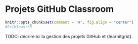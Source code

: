 # Projets GitHub Classroom {#projets}

```r
knitr::opts_chunk$set(comment = '#', fig.align = "center")
#SciViews::R
```

TODO: décrire ici la gestion des projets GitHub et {learnitgrid}.
